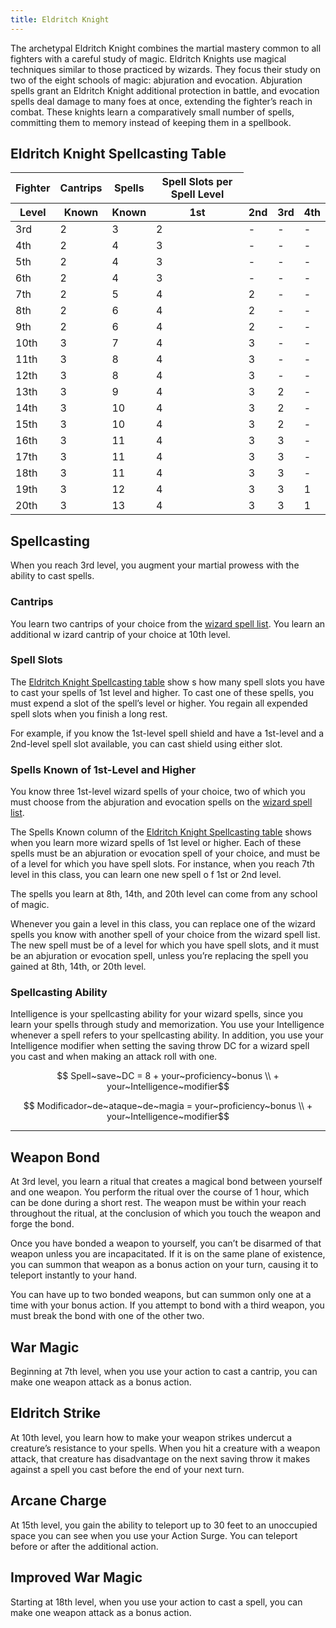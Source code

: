 ```yaml
---
title: Eldritch Knight
---
```


The archetypal Eldritch Knight combines the martial mastery common to all fighters with a careful study of magic. Eldritch Knights use magical techniques similar to those practiced by wizards. They focus their study on two of the eight schools of magic: abjuration and evocation. Abjuration spells grant an Eldritch Knight additional protection in battle, and evocation spells deal damage to many foes at once, extending the fighter’s reach in combat. These knights learn a comparatively small number of spells, committing them to memory instead of keeping them in a spellbook.

## Eldritch Knight Spellcasting Table

<table>
  <thead>
    <tr>
      <th>Fighter</th>
      <th>Cantrips</th>
      <th>Spells</th>
      <th colSpan={4}>Spell Slots per Spell Level</th>
    </tr>
    <tr>
      <th>Level</th>
      <th>Known</th>
      <th>Known</th>
      <th>1st</th>
      <th>2nd</th>
      <th>3rd</th>
      <th>4th</th>
    </tr>
  </thead>
  <tbody>
    <tr>
      <td>3rd</td>
      <td>2</td>
      <td>3</td>
      <td>2</td>
      <td>-</td>
      <td>-</td>
      <td>-</td>
    </tr>
    <tr>
      <td>4th</td>
      <td>2</td>
      <td>4</td>
      <td>3</td>
      <td>-</td>
      <td>-</td>
      <td>-</td>
    </tr>
    <tr>
      <td>5th</td>
      <td>2</td>
      <td>4</td>
      <td>3</td>
      <td>-</td>
      <td>-</td>
      <td>-</td>
    </tr>
    <tr>
      <td>6th</td>
      <td>2</td>
      <td>4</td>
      <td>3</td>
      <td>-</td>
      <td>-</td>
      <td>-</td>
    </tr>
    <tr>
      <td>7th</td>
      <td>2</td>
      <td>5</td>
      <td>4</td>
      <td>2</td>
      <td>-</td>
      <td>-</td>
    </tr>
    <tr>
      <td>8th</td>
      <td>2</td>
      <td>6</td>
      <td>4</td>
      <td>2</td>
      <td>-</td>
      <td>-</td>
    </tr>
    <tr>
      <td>9th</td>
      <td>2</td>
      <td>6</td>
      <td>4</td>
      <td>2</td>
      <td>-</td>
      <td>-</td>
    </tr>
    <tr>
      <td>10th</td>
      <td>3</td>
      <td>7</td>
      <td>4</td>
      <td>3</td>
      <td>-</td>
      <td>-</td>
    </tr>
    <tr>
      <td>11th</td>
      <td>3</td>
      <td>8</td>
      <td>4</td>
      <td>3</td>
      <td>-</td>
      <td>-</td>
    </tr>
    <tr>
      <td>12th</td>
      <td>3</td>
      <td>8</td>
      <td>4</td>
      <td>3</td>
      <td>-</td>
      <td>-</td>
    </tr>
    <tr>
      <td>13th</td>
      <td>3</td>
      <td>9</td>
      <td>4</td>
      <td>3</td>
      <td>2</td>
      <td>-</td>
    </tr>
    <tr>
      <td>14th</td>
      <td>3</td>
      <td>10</td>
      <td>4</td>
      <td>3</td>
      <td>2</td>
      <td>-</td>
    </tr>
    <tr>
      <td>15th</td>
      <td>3</td>
      <td>10</td>
      <td>4</td>
      <td>3</td>
      <td>2</td>
      <td>-</td>
    </tr>
    <tr>
      <td>16th</td>
      <td>3</td>
      <td>11</td>
      <td>4</td>
      <td>3</td>
      <td>3</td>
      <td>-</td>
    </tr>
    <tr>
      <td>17th</td>
      <td>3</td>
      <td>11</td>
      <td>4</td>
      <td>3</td>
      <td>3</td>
      <td>-</td>
    </tr>
    <tr>
      <td>18th</td>
      <td>3</td>
      <td>11</td>
      <td>4</td>
      <td>3</td>
      <td>3</td>
      <td>-</td>
    </tr>
    <tr>
      <td>19th</td>
      <td>3</td>
      <td>12</td>
      <td>4</td>
      <td>3</td>
      <td>3</td>
      <td>1</td>
    </tr>
    <tr>
      <td>20th</td>
      <td>3</td>
      <td>13</td>
      <td>4</td>
      <td>3</td>
      <td>3</td>
      <td>1</td>
    </tr>
  </tbody>
</table>

## Spellcasting

When you reach 3rd level, you augment your martial prowess with the ability to cast spells.

### Cantrips

You learn two cantrips of your choice from the [wizard spell list](_/kompendium/dnd5/spells?casters=wizard). You learn an additional w izard cantrip of your choice at 10th level.

### Spell Slots

The [Eldritch Knight Spellcasting table](#eldritch-knight-spellcasting-table) show s how many spell slots you have to cast your spells of 1st level and higher. To cast one of these spells, you must expend a slot of the spell’s level or higher. You regain all expended spell slots when you finish a long rest.

For example, if you know the 1st-level spell shield and have a 1st-level and a 2nd-level spell slot available, you can cast shield using either slot.

### Spells Known of 1st-Level and Higher

You know three 1st-level wizard spells of your choice, two of which you must choose from the abjuration and evocation spells on the [wizard spell list](_/kompendium/dnd5/spells?casters=wizard).

The Spells Known column of the [Eldritch Knight Spellcasting table](#eldritch-knight-spellcasting-table) shows when you learn more wizard spells of 1st level or higher. Each of these spells must be an abjuration or evocation spell of your choice, and must be of a level for which you have spell slots. For instance, when you reach 7th level in this class, you can learn one new spell o f 1st or 2nd level.

The spells you learn at 8th, 14th, and 20th level can come from any school of magic.

Whenever you gain a level in this class, you can replace one of the wizard spells you know with another spell of your choice from the wizard spell list. The new spell must be of a level for which you have spell slots, and it must be an abjuration or evocation spell, unless you’re replacing the spell you gained at 8th, 14th, or 20th level.

### Spellcasting Ability

Intelligence is your spellcasting ability for your wizard spells, since you learn your spells through study and memorization. You use your Intelligence whenever a spell refers to your spellcasting ability. In addition, you use your Intelligence modifier when setting the saving throw DC for a wizard spell you cast and when making an attack roll with one.

<div className="overflow-x-auto">

```math
  Spell~save~DC = 8 + your~proficiency~bonus \\ + your~Intelligence~modifier
```

```math
  Modificador~de~ataque~de~magia = your~proficiency~bonus \\ + your~Intelligence~modifier
```

</div>

---

## Weapon Bond

At 3rd level, you learn a ritual that creates a magical bond between yourself and one weapon. You perform the ritual over the course of 1 hour, which can be done during a short rest. The weapon must be within your reach throughout the ritual, at the conclusion of which you touch the weapon and forge the bond.

Once you have bonded a weapon to yourself, you can’t be disarmed of that weapon unless you are incapacitated. If it is on the same plane of existence, you can summon that weapon as a bonus action on your turn, causing it to teleport instantly to your hand.

You can have up to two bonded weapons, but can summon only one at a time with your bonus action. If you attempt to bond with a third weapon, you must break the bond with one of the other two.

## War Magic

Beginning at 7th level, when you use your action to cast a cantrip, you can make one weapon attack as a bonus action.

## Eldritch Strike

At 10th level, you learn how to make your weapon strikes undercut a creature’s resistance to your spells. When you hit a creature with a weapon attack, that creature has disadvantage on the next saving throw it makes against a spell you cast before the end of your next turn.

## Arcane Charge

At 15th level, you gain the ability to teleport up to 30 feet to an unoccupied space you can see when you use your Action Surge. You can teleport before or after the additional action.

## Improved War Magic

Starting at 18th level, when you use your action to cast a spell, you can make one weapon attack as a bonus action.
